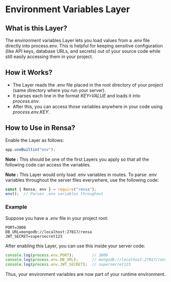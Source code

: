 # Environment Variables Layer

## What is this Layer?
The environment variables Layer lets you load values from a .env file directly into process.env. This is helpful for keeping sensitive configuration (like API keys, database URLs, and secrets) out of your source code while still easily accessing them in your project.

## How it Works?
- The Layer reads the .env file placed in the root directory of your project (same directory where you run your server).
- It parses each line in the format _KEY=VALUE_ and loads it into _process.env_.
- After this, you can access those variables anywhere in your code using _process.env.KEY_.

## How to Use in Rensa?
Enable the Layer as follows:
```js
app.useBuiltin("env");
```
**Note :** This should be one of the first Layers you apply so that all the following code can access the variables.

**Note :** This Layer would only load .env variables in routes. To parse .env variables throughout the server files everywhere, use the following code:
```js
const { Rensa, env } = require("rensa");
env();  // Parses .env variables throughout
```

### Example
Suppose you have a _.env_ file in your project root:
```env
PORT=3000
DB_URL=mongodb://localhost:27017/rensa
JWT_SECRET=supersecret123
```

After enabling this Layer, you can use this inside your server code:
```js
console.log(process.env.PORT);        // 3000
console.log(process.env.DB_URL);      // mongodb://localhost:27017/rensa
console.log(process.env.JWT_SECRET);  // supersecret123
```

Thus, your environment variables are now part of your runtime environment.
